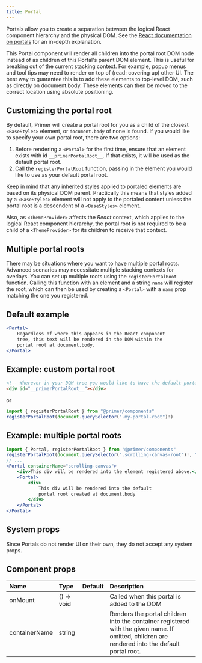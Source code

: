 ```yaml
---
title: Portal
---
```



Portals allow you to create a separation between the logical React component hierarchy and the physical DOM. See the [React documentation on portals](https://reactjs.org/docs/portals.html) for an in-depth explanation.

This Portal component will render all children into the portal root DOM node instead of as children of this Portal's parent DOM element. This is useful for breaking out of the current stacking context. For example, popup menus and tool tips may need to render on top of (read: covering up) other UI. The best way to guarantee this is to add these elements to top-level DOM, such as directly on document.body. These elements can then be moved to the correct location using absolute positioning.

## Customizing the portal root

By default, Primer will create a portal root for you as a child of the closest `<BaseStyles>` element, or `document.body` of none is found. If you would like to specify your own portal root, there are two options:

1. Before rendering a `<Portal>` for the first time, ensure that an element exists with id `__primerPortalRoot__`. If that exists, it will be used as the default portal root.
2. Call the `registerPortalRoot` function, passing in the element you would like to use as your default portal root.

Keep in mind that any inherited styles applied to portaled elements are based on its physical DOM parent. Practically this means that styles added by a `<BaseStyles>` element will not apply to the portaled content unless the portal root is a descendent of a `<BaseStyles>` element.

Also, as `<ThemeProvider>` affects the _React_ context, which applies to the logical React component hierarchy, the portal root is not required to be a child of a `<ThemeProvider>` for its children to receive that context.

## Multiple portal roots
There may be situations where you want to have multiple portal roots. Advanced scenarios may necessitate multiple stacking contexts for overlays. You can set up multiple roots using the `registerPortalRoot` function. Calling this function with an element and a string `name` will register the root, which can then be used by creating a `<Portal>` with a `name` prop matching the one you registered.

## Default example

```jsx
<Portal>
    Regardless of where this appears in the React component 
    tree, this text will be rendered in the DOM within the 
    portal root at document.body.
</Portal>
```

## Example: custom portal root

```html
<!-- Wherever in your DOM tree you would like to have the default portal root -->
<div id="__primerPortalRoot__"></div>
```
or
```js
import { registerPortalRoot } from "@primer/components"
registerPortalRoot(document.querySelector(".my-portal-root")!)
```

## Example: multiple portal roots
```jsx
import { Portal, registerPortalRoot } from "@primer/components"
registerPortalRoot(document.querySelector(".scrolling-canvas-root")!, "scrolling-canvas")
// ...
<Portal containerName="scrolling-canvas">
    <div>This div will be rendered into the element registered above.</div>
    <Portal>
        <div>
            This div will be rendered into the default
            portal root created at document.body
        </div>
    </Portal>
</Portal>
```

## System props

Since Portals do not render UI on their own, they do not accept any system props.

## Component props

| Name | Type | Default | Description |
| :- | :- | :-: | :- |
| onMount | () => void | | Called when this portal is added to the DOM |
| containerName | string | | Renders the portal children into the container registered with the given name. If omitted, children are rendered into the default portal root. |